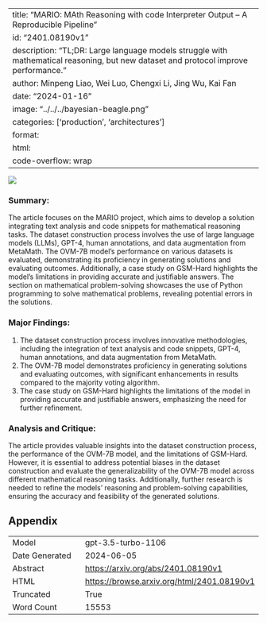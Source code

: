 
---
title: "MARIO: MAth Reasoning with code Interpreter Output -- A Reproducible Pipeline"
id: "2401.08190v1"
description: "TL;DR: Large language models struggle with mathematical reasoning, but new dataset and protocol improve performance."
author: Minpeng Liao, Wei Luo, Chengxi Li, Jing Wu, Kai Fan
date: "2024-01-16"
image: "../../../bayesian-beagle.png"
categories: ['production', 'architectures']
format:
  html:
    code-overflow: wrap
---

![](../../../bayesian-beagle.png)

### Summary:

The article focuses on the MARIO project, which aims to develop a solution integrating text analysis and code snippets for mathematical reasoning tasks. The dataset construction process involves the use of large language models (LLMs), GPT-4, human annotations, and data augmentation from MetaMath. The OVM-7B model's performance on various datasets is evaluated, demonstrating its proficiency in generating solutions and evaluating outcomes. Additionally, a case study on GSM-Hard highlights the model's limitations in providing accurate and justifiable answers. The section on mathematical problem-solving showcases the use of Python programming to solve mathematical problems, revealing potential errors in the solutions.

### Major Findings:
1. The dataset construction process involves innovative methodologies, including the integration of text analysis and code snippets, GPT-4, human annotations, and data augmentation from MetaMath.
2. The OVM-7B model demonstrates proficiency in generating solutions and evaluating outcomes, with significant enhancements in results compared to the majority voting algorithm.
3. The case study on GSM-Hard highlights the limitations of the model in providing accurate and justifiable answers, emphasizing the need for further refinement.

### Analysis and Critique:
The article provides valuable insights into the dataset construction process, the performance of the OVM-7B model, and the limitations of GSM-Hard. However, it is essential to address potential biases in the dataset construction and evaluate the generalizability of the OVM-7B model across different mathematical reasoning tasks. Additionally, further research is needed to refine the models' reasoning and problem-solving capabilities, ensuring the accuracy and feasibility of the generated solutions.

## Appendix

|          |          |
|----------|----------|
| Model     | gpt-3.5-turbo-1106       |
| Date Generated     | 2024-06-05       |
| Abstract | [https://arxiv.org/abs/2401.08190v1](https://arxiv.org/abs/2401.08190v1)        |
| HTML     | [https://browse.arxiv.org/html/2401.08190v1](https://browse.arxiv.org/html/2401.08190v1)       |
| Truncated       | True       |
| Word Count       | 15553       |